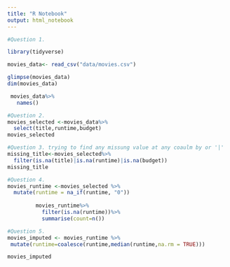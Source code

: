 ```yaml
---
title: "R Notebook"
output: html_notebook
---
```

```r
#Question 1.

library(tidyverse)

movies_data<- read_csv("data/movies.csv")
```

```r
glimpse(movies_data)
dim(movies_data)
```
```r
 movies_data%>%
   names()
```

```r
#Question 2.
movies_selected <-movies_data%>%
  select(title,runtime,budget)
movies_selected
```
```r
#Question 3. trying to find any missung value at any coaulm by or '|'
missing_title<-movies_selected%>%
  filter(is.na(title)|is.na(runtime)|is.na(budget))
missing_title
```
```r
#Question 4.
movies_runtime <-movies_selected %>%
  mutate(runtime = na_if(runtime, "0"))
         
         movies_runtime%>%
           filter(is.na(runtime))%>%
           summarise(count=n())
```
```r
#Question 5.
movies_imputed <- movies_runtime %>%
 mutate(runtime=coalesce(runtime,median(runtime,na.rm = TRUE)))

movies_imputed
```

